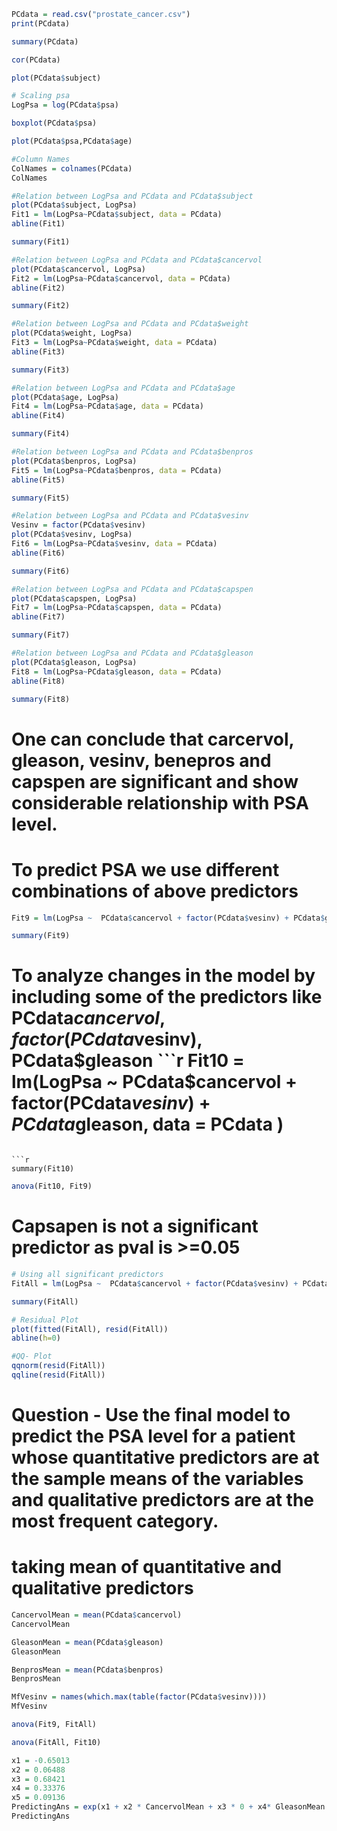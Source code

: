 
```{r}
PCdata = read.csv("prostate_cancer.csv")
print(PCdata)
```
```{r}
summary(PCdata)
```


```{r}
cor(PCdata)
```


```{r}
plot(PCdata$subject)
```
```{r}
# Scaling psa
LogPsa = log(PCdata$psa)
```

```{r}
boxplot(PCdata$psa)
```
```{r}
plot(PCdata$psa,PCdata$age)
```
```{r}
#Column Names
ColNames = colnames(PCdata)
ColNames
```
```{r}
#Relation between LogPsa and PCdata and PCdata$subject
plot(PCdata$subject, LogPsa)
Fit1 = lm(LogPsa~PCdata$subject, data = PCdata)
abline(Fit1)
```
```{r}
summary(Fit1)
```
```{r}
#Relation between LogPsa and PCdata and PCdata$cancervol
plot(PCdata$cancervol, LogPsa)
Fit2 = lm(LogPsa~PCdata$cancervol, data = PCdata)
abline(Fit2)
```
```{r}
summary(Fit2)
```
```{r}
#Relation between LogPsa and PCdata and PCdata$weight
plot(PCdata$weight, LogPsa)
Fit3 = lm(LogPsa~PCdata$weight, data = PCdata)
abline(Fit3)
```
```{r}
summary(Fit3)
```
```{r}
#Relation between LogPsa and PCdata and PCdata$age
plot(PCdata$age, LogPsa)
Fit4 = lm(LogPsa~PCdata$age, data = PCdata)
abline(Fit4)
```
```{r}
summary(Fit4)
```
```{r}
#Relation between LogPsa and PCdata and PCdata$benpros
plot(PCdata$benpros, LogPsa)
Fit5 = lm(LogPsa~PCdata$benpros, data = PCdata)
abline(Fit5)
```
```{r}
summary(Fit5)
```

```{r}
#Relation between LogPsa and PCdata and PCdata$vesinv
Vesinv = factor(PCdata$vesinv)
plot(PCdata$vesinv, LogPsa)
Fit6 = lm(LogPsa~PCdata$vesinv, data = PCdata)
abline(Fit6)
```
```{r}
summary(Fit6)
```

```{r}
#Relation between LogPsa and PCdata and PCdata$capspen
plot(PCdata$capspen, LogPsa)
Fit7 = lm(LogPsa~PCdata$capspen, data = PCdata)
abline(Fit7)

```

```{r}
summary(Fit7)
```

```{r}
#Relation between LogPsa and PCdata and PCdata$gleason
plot(PCdata$gleason, LogPsa)
Fit8 = lm(LogPsa~PCdata$gleason, data = PCdata)
abline(Fit8)
```

```{r}
summary(Fit8)
```
# One can conclude that carcervol, gleason, vesinv, benepros and capspen are significant and show considerable relationship with PSA level.
# To predict PSA we use different combinations of above predictors
```{r}
Fit9 = lm(LogPsa ~  PCdata$cancervol + factor(PCdata$vesinv) + PCdata$gleason + PCdata$capspen, data = PCdata )

```

```{r}
summary(Fit9)
```
# To  analyze changes in the model by including some of the predictors like PCdata$cancervol, factor(PCdata$vesinv), PCdata$gleason 
```{r}
Fit10 = lm(LogPsa ~  PCdata$cancervol + factor(PCdata$vesinv) + PCdata$gleason, data = PCdata )
```

```{r}
summary(Fit10)
```
```{r}
anova(Fit10, Fit9)
```
# Capsapen is not a significant predictor as pval is >=0.05
```{r}
# Using all significant predictors
FitAll = lm(LogPsa ~  PCdata$cancervol + factor(PCdata$vesinv) + PCdata$gleason + PCdata$benpros, data = PCdata )
```

```{r}
summary(FitAll)
```


```{r}
# Residual Plot
plot(fitted(FitAll), resid(FitAll))
abline(h=0)
```


```{r}
#QQ- Plot
qqnorm(resid(FitAll))
qqline(resid(FitAll))
```
# Question - Use the final model to predict the PSA level for a patient whose quantitative predictors are at the sample means of the variables and qualitative predictors are at the most frequent category.

# taking mean of quantitative and qualitative predictors
```{r}
CancervolMean = mean(PCdata$cancervol)
CancervolMean
```

```{r}
GleasonMean = mean(PCdata$gleason)
GleasonMean
```

```{r}
BenprosMean = mean(PCdata$benpros)
BenprosMean
```

```{r}
MfVesinv = names(which.max(table(factor(PCdata$vesinv))))
MfVesinv
```

```{r}
anova(Fit9, FitAll)
```


```{r}
anova(FitAll, Fit10)
```


```{r}
x1 = -0.65013
x2 = 0.06488
x3 = 0.68421
x4 = 0.33376
x5 = 0.09136
PredictingAns = exp(x1 + x2 * CancervolMean + x3 * 0 + x4* GleasonMean + x5 * BenprosMean)
PredictingAns
```


